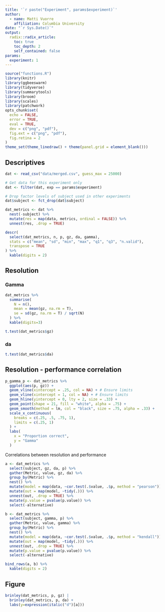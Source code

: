 ```yaml
---
title: '`r paste("Experiment", params$experiment)`'
author:
  - name: Matti Vuorre 
    affiliation: Columbia University
date: "`r Sys.Date()`"
output: 
  radix::radix_article:
    toc: true
    toc_depth: 2
    self_contained: false
params:
  experiment: 1
---
```


```r
source("functions.R")
library(knitr)
library(ggbeeswarm)
library(tidyverse)
library(summarytools)
library(broom)
library(scales)
library(patchwork)
opts_chunk$set(
  echo = FALSE,
  error = TRUE,
  eval = TRUE,
  dev = c("png", "pdf"),
  fig.ext = c("png", "pdf"),
  fig.retina = 2
)
theme_set(theme_linedraw() + theme(panel.grid = element_blank()))
```

## Descriptives

```r
dat <- read_csv("data/merged.csv", guess_max = 25000)

# Get data for this experiment only
dat <- filter(dat, exp == params$experiment)

# Drop factor levels of subject used in other experiments
dat$subject <- fct_drop(dat$subject)
```

```r
dat_metrics <- dat %>%
  nest(-subject) %>%
  mutate(res = map(data, metrics, ordinal = FALSE)) %>%
  unnest(res, .drop = TRUE)

descr(
  select(dat_metrics, n, p, gz, da, gamma), 
  stats = c("mean", "sd", "min", "max", "q1", "q3", "n.valid"),
  transpose = TRUE
) %>% 
  kable(digits = 2)
```

## Resolution

### Gamma

```r
dat_metrics %>%
  summarise(
    N = n(),
    mean = mean(gz, na.rm = T),
    se = sd(gz, na.rm = T) / sqrt(N)
  ) %>% 
  kable(digits=3)
```

```r
t.test(dat_metrics$gz)
```

### da

```r
t.test(dat_metrics$da)
```

## Resolution - performance correlation

```r
p_gamma_p <- dat_metrics %>%
  ggplot(aes(p, gz)) +
  geom_vline(xintercept = .25, col = NA) + # Ensure limits
  geom_vline(xintercept = 1, col = NA) + # Ensure limits
  geom_hline(yintercept = 0, lty = 2, size = .33) +
  geom_point(shape = 21, fill = "white", alpha = .75) +
  geom_smooth(method = lm, col = "black", size = .75, alpha = .33) +
  scale_x_continuous(
    breaks = c(.25, .5, .75, 1), 
    limits = c(.25, 1)
  ) +
  labs(
    x = "Proportion correct",
    y = "Gamma"
  )
```

Correlations between resolution and performance

```r
a <- dat_metrics %>% 
  select(subject, gz, da, p) %>% 
  gather(Metric, value, gz, da) %>% 
  group_by(Metric) %>% 
  nest() %>% 
  mutate(model = map(data, ~cor.test(.$value, .$p, method = "pearson"))) %>% 
  mutate(out = map(model, ~tidy(.))) %>% 
  unnest(out, .drop = TRUE) %>% 
  mutate(p.value = pvalue(p.value)) %>% 
  select(-alternative)

b <- dat_metrics %>% 
  select(subject, gamma, p) %>% 
  gather(Metric, value, gamma) %>% 
  group_by(Metric) %>% 
  nest() %>% 
  mutate(model = map(data, ~cor.test(.$value, .$p, method = "kendall"))) %>% 
  mutate(out = map(model, ~tidy(.))) %>% 
  unnest(out, .drop = TRUE) %>% 
  mutate(p.value = pvalue(p.value)) %>% 
  select(-alternative)

bind_rows(a, b) %>% 
  kable(digits = 2)
```

## Figure

```r
brinley(dat_metrics, p, gz) |
  brinley(dat_metrics, p, da) + 
  labs(y=expression(italic("d")[a]))
```

